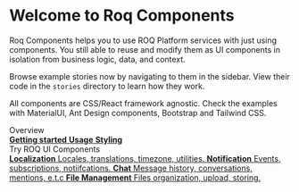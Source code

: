 
<Meta title="Roq Components/Introduction" />

<style>
  {`
    .subheading {
      --mediumdark: '#999999';
      font-weight: 700;
      font-size: 13px;
      color: rgb(26,31,54);
      line-height: 24px;
      text-transform: uppercase;
      margin-bottom: 12px;
      margin-top: 40px;
    }

    .link-list {
      display: grid;
      grid-template-columns: 1fr;
      grid-template-rows: 1fr 1fr;
      row-gap: 10px;
    }

    @media (min-width: 620px) {
      .link-list {
        row-gap: 20px;
        column-gap: 20px;
        grid-template-columns: 1fr 1fr;
      }
    }

    @media all and (-ms-high-contrast:none) {
    .link-list {
        display: -ms-grid;
        -ms-grid-columns: 1fr 1fr;
        -ms-grid-rows: 1fr 1fr;
      }
    }

    .link-item {
      padding: 20px 30px 20px 15px;
      border: 1px solid #00000010;
      border-radius: 5px;
      transition: background 150ms ease-out, border 150ms ease-out, transform 150ms ease-out;
      color: #000;
      display: flex;
      text-decoration: none;
      align-items: center;
      align-items: flex-start;
    }

    .link-item:hover {
      border-color: #1EA7FD50;
      transform: translate3d(0, -3px, 0);
      box-shadow: rgba(0, 0, 0, 0.08) 0 3px 10px 0;
    }

    .link-item:active {
      border-color: #1EA7FD;
      transform: translate3d(0, 0, 0);
    }

    .link-item strong {
      font-weight: 700;
      display: block;
      margin-bottom: 2px;
    }

    .link-item img {
      height: 40px;
      width: 40px;
      margin-right: 15px;
      flex: none;
    }

    .link-item span {
      font-size: 14px;
      line-height: 20px;
    }

    .tip {
      display: inline-block;
      border-radius: 1em;
      font-size: 11px;
      line-height: 12px;
      font-weight: 700;
      background: #E7FDD8;
      color: #66BF3C;
      padding: 4px 12px;
      margin-right: 10px;
      vertical-align: top;
    }

    .tip-wrapper {
      font-size: 13px;
      line-height: 20px;
      margin-top: 40px;
      margin-bottom: 40px;
    }

    .tip-wrapper code {
      font-size: 12px;
      display: inline-block;
    }
  `}
</style>

# Welcome to Roq Components

Roq Components helps you to use ROQ Platform services with just using components. You still able to reuse and modify them as UI components in isolation from business logic, data, and context.

Browse example stories now by navigating to them in the sidebar.
View their code in the `stories` directory to learn how they work.

All components are CSS/React framework agnostic. Check the examples with MaterialUI, Ant Design components, Bootstrap and Tailwind CSS.

<div className="subheading">Overview</div>

<div className="link-list">
  <a
    className="link-item"
    href="/?path=/story/roq-components-getting-started--page"
  >
    <span>
      <strong>Getting started</strong>
    </span>
  </a>
  <a
    className="link-item"
    href="/?path=/story/roq-components-chat-messagecenter--default"
  >
    <span>
      <strong>Usage</strong>
    </span>
  </a>
  <a
    className="link-item"
    href="/?path=/story/roq-components-chat-messagecenter--default"
  >
    <span>
      <strong>Styling</strong>
    </span>
  </a>
</div>

<div className="subheading">Try ROQ UI Components</div>

<div className="link-list">
  <a
    className="link-item"
    href="/?path=/story/roq-components-chat-messagecenter--default"
  >
    <span>
      <strong>Localization</strong>
      Locales, translations, timezone, utilities.
    </span>
  </a>
  <a
    className="link-item"
    href="/?path=/story/roq-components-chat-messagecenter--default"
  >
    <span>
      <strong>Notification</strong>
      Events, subscriptions, notiifcations.
    </span>
  </a>
  <a
    className="link-item"
    href="/?path=/story/roq-components-chat-messagecenter--default"
  >
    <span>
      <strong>Chat</strong>
      Message history, conversations, mentions, e.t.c
    </span>
  </a>
  <a
    className="link-item"
    href="/?path=/story/roq-components-chat-messagecenter--default"
  >
    <span>
      <strong>File Management</strong>
      Files organization, upload, storing.
    </span>
  </a>
</div>
